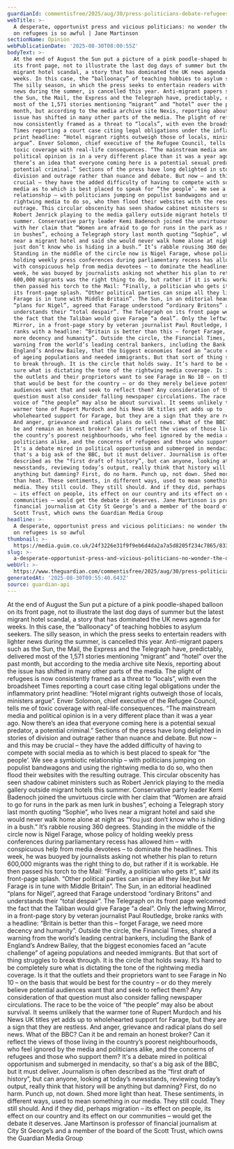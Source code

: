 ```yaml
---
guardianId: commentisfree/2025/aug/30/press-politicians-debate-refugees-migration-uk
webTitle: >-
  A desperate, opportunist press and vicious politicians: no wonder the debate
  on refugees is so awful | Jane Martinson
sectionName: Opinion
webPublicationDate: '2025-08-30T08:00:55Z'
bodyText: >-
  At the end of August the Sun put a picture of a pink poodle-shaped balloon on
  its front page, not to illustrate the last dog days of summer but the latest
  migrant hotel scandal, a story that has dominated the UK news agenda for
  weeks. In this case, the “balloonacy” of teaching hobbies to asylum seekers.
  The silly season, in which the press seeks to entertain readers with lighter
  news during the summer, is cancelled this year. Anti-migrant papers such as
  the Sun, the Mail, the Express and the Telegraph have, predictably, delivered
  most of the 1,571 stories mentioning “migrant” and “hotel” over the past
  month, but according to the media archive site Nexis, reporting about the
  issue has shifted in many other parts of the media. The plight of refugees is
  now consistently framed as a threat to “locals”, with even the broadsheet
  Times reporting a court case citing legal obligations under the inflammatory
  print headline: “Hotel migrant rights outweigh those of locals, ministers
  argue”. Enver Solomon, chief executive of the Refugee Council, tells me of
  toxic coverage with real-life consequences. “The mainstream media and
  political opinion is in a very different place than it was a year ago. Now
  there’s an idea that everyone coming here is a potential sexual predator, a
  potential criminal.” Sections of the press have long delighted in stories of
  division and outrage rather than nuance and debate. But now – and this may be
  crucial – they have the added difficulty of having to compete with social
  media as to which is best placed to speak for “the people’. We see a symbiotic
  relationship – with politicians jumping on populist bandwagons and using the
  rightwing media to do so, who then flood their websites with the resulting
  outrage. This circular obscenity has seen shadow cabinet ministers such as
  Robert Jenrick playing to the media gallery outside migrant hotels this
  summer. Conservative party leader Kemi Badenoch joined the unvirtuous circle
  with her claim that “Women are afraid to go for runs in the park as men lurk
  in bushes”, echoing a Telegraph story last month quoting “Sophie”, who lives
  near a migrant hotel and said she would never walk home alone at night as “You
  just don’t know who is hiding in a bush.” It’s rabble rousing 360 degrees.
  Standing in the middle of the circle now is Nigel Farage, whose policy of
  holding weekly press conferences during parliamentary recess has allowed him –
  with conspicuous help from media devotees – to dominate the headlines. This
  week, he was buoyed by journalists asking not whether his plan to return
  600,000 migrants was the right thing to do, but rather if it is workable. He
  then passed his torch to the Mail: “Finally, a politician who gets it”, said
  its front-page splash. “Other political parties can snipe all they like,but Mr
  Farage is in tune with Middle Britain”. The Sun, in an editorial headlined
  “plans for Nigel”, agreed that Farage understood “ordinary Britons” and
  understands their “total despair”. The Telegraph on its front page welcomed
  the fact that the Taliban would give Farage “a deal”. Only the leftwing
  Mirror, in a front-page story by veteran journalist Paul Routledge, broke
  ranks with a headline: “Britain is better than this – forget Farage, we need
  more decency and humanity”. Outside the circle, the Financial Times, shared a
  warning from the world’s leading central bankers, including the Bank of
  England’s Andrew Bailey, that the biggest economies faced an “acute challenge”
  of ageing populations and needed immigrants. But that sort of thing struggles
  to break through. It is the circle that holds sway. It’s hard to be completely
  sure what is dictating the tone of the rightwing media coverage. Is it that
  the outlets and their proprietors want to see Farage in No 10 – on the basis
  that would be best for the country – or do they merely believe potential
  audiences want that and seek to reflect them? Any consideration of that
  question must also consider falling newspaper circulations. The race to be the
  voice of “the people” may also be about survival. It seems unlikely that the
  warmer tone of Rupert Murdoch and his News UK titles yet adds up to
  wholehearted support for Farage, but they are a sign that they are restless.
  And anger, grievance and radical plans do sell news. What of the BBC? Can it
  be and remain an honest broker? Can it reflect the views of those living in
  the country’s poorest neighbourhoods, who feel ignored by the media and
  politicians alike, and the concerns of refugees and those who support them?
  It's a debate mired in political opportunism and submerged in mendacity, so
  that's a big ask of the BBC, but it must deliver. Journalism is often
  described as the “first draft of history”, but can anyone, looking at today’s
  newsstands, reviewing today’s output, really think that history will be
  anything but damning? First, do no harm. Punch up, not down. Shed more light
  than heat. These sentiments, in different ways, used to mean something in our
  media. They still could. They still should. And if they did, perhaps migration
  – its effect on people, its effect on our country and its effect on our
  communities – would get the debate it deserves. Jane Martinson is professor of
  financial journalism at City St George’s and a member of the board of the
  Scott Trust, which owns the Guardian Media Group
headline: >-
  A desperate, opportunist press and vicious politicians: no wonder the debate
  on refugees is so awful
thumbnail: >-
  https://media.guim.co.uk/24f3226e31f9f9eb6d4da2a7a5d8205f234c7865/833_0_4167_3333/500.jpg
slug: >-
  a-desperate-opportunist-press-and-vicious-politicians-no-wonder-the-debate-on-refugees-is-so-awful-or-jane-martinson
webUrl: >-
  https://www.theguardian.com/commentisfree/2025/aug/30/press-politicians-debate-refugees-migration-uk
generatedAt: '2025-08-30T09:55:40.643Z'
source: guardian-api
---
```

At the end of August the Sun put a picture of a pink poodle-shaped balloon on its front page, not to illustrate the last dog days of summer but the latest migrant hotel scandal, a story that has dominated the UK news agenda for weeks. In this case, the “balloonacy” of teaching hobbies to asylum seekers. The silly season, in which the press seeks to entertain readers with lighter news during the summer, is cancelled this year. Anti-migrant papers such as the Sun, the Mail, the Express and the Telegraph have, predictably, delivered most of the 1,571 stories mentioning “migrant” and “hotel” over the past month, but according to the media archive site Nexis, reporting about the issue has shifted in many other parts of the media. The plight of refugees is now consistently framed as a threat to “locals”, with even the broadsheet Times reporting a court case citing legal obligations under the inflammatory print headline: “Hotel migrant rights outweigh those of locals, ministers argue”. Enver Solomon, chief executive of the Refugee Council, tells me of toxic coverage with real-life consequences. “The mainstream media and political opinion is in a very different place than it was a year ago. Now there’s an idea that everyone coming here is a potential sexual predator, a potential criminal.” Sections of the press have long delighted in stories of division and outrage rather than nuance and debate. But now – and this may be crucial – they have the added difficulty of having to compete with social media as to which is best placed to speak for “the people’. We see a symbiotic relationship – with politicians jumping on populist bandwagons and using the rightwing media to do so, who then flood their websites with the resulting outrage. This circular obscenity has seen shadow cabinet ministers such as Robert Jenrick playing to the media gallery outside migrant hotels this summer. Conservative party leader Kemi Badenoch joined the unvirtuous circle with her claim that “Women are afraid to go for runs in the park as men lurk in bushes”, echoing a Telegraph story last month quoting “Sophie”, who lives near a migrant hotel and said she would never walk home alone at night as “You just don’t know who is hiding in a bush.” It’s rabble rousing 360 degrees. Standing in the middle of the circle now is Nigel Farage, whose policy of holding weekly press conferences during parliamentary recess has allowed him – with conspicuous help from media devotees – to dominate the headlines. This week, he was buoyed by journalists asking not whether his plan to return 600,000 migrants was the right thing to do, but rather if it is workable. He then passed his torch to the Mail: “Finally, a politician who gets it”, said its front-page splash. “Other political parties can snipe all they like,but Mr Farage is in tune with Middle Britain”. The Sun, in an editorial headlined “plans for Nigel”, agreed that Farage understood “ordinary Britons” and understands their “total despair”. The Telegraph on its front page welcomed the fact that the Taliban would give Farage “a deal”. Only the leftwing Mirror, in a front-page story by veteran journalist Paul Routledge, broke ranks with a headline: “Britain is better than this – forget Farage, we need more decency and humanity”. Outside the circle, the Financial Times, shared a warning from the world’s leading central bankers, including the Bank of England’s Andrew Bailey, that the biggest economies faced an “acute challenge” of ageing populations and needed immigrants. But that sort of thing struggles to break through. It is the circle that holds sway. It’s hard to be completely sure what is dictating the tone of the rightwing media coverage. Is it that the outlets and their proprietors want to see Farage in No 10 – on the basis that would be best for the country – or do they merely believe potential audiences want that and seek to reflect them? Any consideration of that question must also consider falling newspaper circulations. The race to be the voice of “the people” may also be about survival. It seems unlikely that the warmer tone of Rupert Murdoch and his News UK titles yet adds up to wholehearted support for Farage, but they are a sign that they are restless. And anger, grievance and radical plans do sell news. What of the BBC? Can it be and remain an honest broker? Can it reflect the views of those living in the country’s poorest neighbourhoods, who feel ignored by the media and politicians alike, and the concerns of refugees and those who support them? It's a debate mired in political opportunism and submerged in mendacity, so that's a big ask of the BBC, but it must deliver. Journalism is often described as the “first draft of history”, but can anyone, looking at today’s newsstands, reviewing today’s output, really think that history will be anything but damning? First, do no harm. Punch up, not down. Shed more light than heat. These sentiments, in different ways, used to mean something in our media. They still could. They still should. And if they did, perhaps migration – its effect on people, its effect on our country and its effect on our communities – would get the debate it deserves. Jane Martinson is professor of financial journalism at City St George’s and a member of the board of the Scott Trust, which owns the Guardian Media Group
